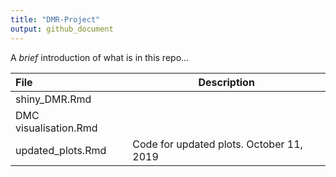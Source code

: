```yaml
---
title: "DMR-Project"
output: github_document
---
```


A *brief* introduction of what is in this repo...


| File                 | Description |
| :---                 | ---         |
|shiny_DMR.Rmd         |             |
|DMC visualisation.Rmd |             |
|updated_plots.Rmd     | Code for updated plots. October 11, 2019|